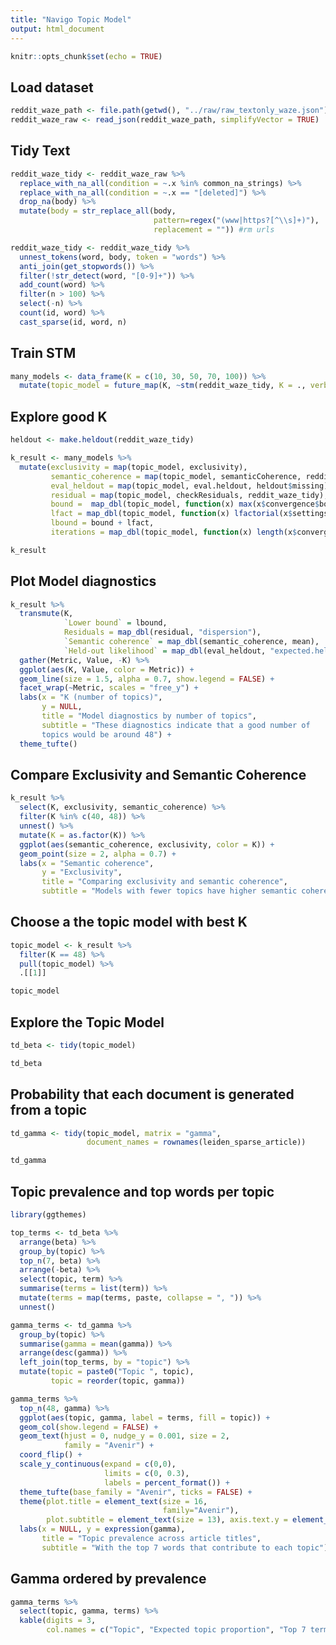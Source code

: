 ```yaml
---
title: "Navigo Topic Model"
output: html_document
---
```


```r
knitr::opts_chunk$set(echo = TRUE)
```

## Load dataset

```r
reddit_waze_path <- file.path(getwd(), "../raw/raw_textonly_waze.json")
reddit_waze_raw <- read_json(reddit_waze_path, simplifyVector = TRUE)
```

## Tidy Text

```r
reddit_waze_tidy <- reddit_waze_raw %>% 
  replace_with_na_all(condition = ~.x %in% common_na_strings) %>% 
  replace_with_na_all(condition = ~.x == "[deleted]") %>% 
  drop_na(body) %>% 
  mutate(body = str_replace_all(body, 
                                pattern=regex("(www|https?[^\\s]+)"), 
                                replacement = "")) #rm urls

reddit_waze_tidy <- reddit_waze_tidy %>% 
  unnest_tokens(word, body, token = "words") %>% 
  anti_join(get_stopwords()) %>% 
  filter(!str_detect(word, "[0-9]+")) %>% 
  add_count(word) %>% 
  filter(n > 100) %>% 
  select(-n) %>% 
  count(id, word) %>% 
  cast_sparse(id, word, n)
```

## Train STM

```r
many_models <- data_frame(K = c(10, 30, 50, 70, 100)) %>%
  mutate(topic_model = future_map(K, ~stm(reddit_waze_tidy, K = ., verbose = FALSE)))
```

## Explore good K

```r
heldout <- make.heldout(reddit_waze_tidy)

k_result <- many_models %>%
  mutate(exclusivity = map(topic_model, exclusivity),
         semantic_coherence = map(topic_model, semanticCoherence, reddit_waze_tidy),
         eval_heldout = map(topic_model, eval.heldout, heldout$missing),
         residual = map(topic_model, checkResiduals, reddit_waze_tidy),
         bound =  map_dbl(topic_model, function(x) max(x$convergence$bound)),
         lfact = map_dbl(topic_model, function(x) lfactorial(x$settings$dim$K)),
         lbound = bound + lfact,
         iterations = map_dbl(topic_model, function(x) length(x$convergence$bound)))

k_result
```

## Plot Model diagnostics

```r
k_result %>%
  transmute(K,
            `Lower bound` = lbound,
            Residuals = map_dbl(residual, "dispersion"),
            `Semantic coherence` = map_dbl(semantic_coherence, mean),
            `Held-out likelihood` = map_dbl(eval_heldout, "expected.heldout")) %>%
  gather(Metric, Value, -K) %>%
  ggplot(aes(K, Value, color = Metric)) +
  geom_line(size = 1.5, alpha = 0.7, show.legend = FALSE) +
  facet_wrap(~Metric, scales = "free_y") +
  labs(x = "K (number of topics)",
       y = NULL,
       title = "Model diagnostics by number of topics",
       subtitle = "These diagnostics indicate that a good number of 
       topics would be around 48") +
  theme_tufte()
```

## Compare Exclusivity and Semantic Coherence

```r
k_result %>%
  select(K, exclusivity, semantic_coherence) %>%
  filter(K %in% c(40, 48)) %>%
  unnest() %>%
  mutate(K = as.factor(K)) %>%
  ggplot(aes(semantic_coherence, exclusivity, color = K)) +
  geom_point(size = 2, alpha = 0.7) +
  labs(x = "Semantic coherence",
       y = "Exclusivity",
       title = "Comparing exclusivity and semantic coherence",
       subtitle = "Models with fewer topics have higher semantic coherence for more topics, but lower exclusivity")
```

## Choose a the topic model with best K

```r
topic_model <- k_result %>% 
  filter(K == 48) %>% 
  pull(topic_model) %>% 
  .[[1]]

topic_model
```


## Explore the Topic Model

```r
td_beta <- tidy(topic_model)

td_beta
```

## Probability that each document is generated from a topic

```r
td_gamma <- tidy(topic_model, matrix = "gamma",
                 document_names = rownames(leiden_sparse_article))

td_gamma
```


## Topic prevalence and top words per topic

```r
library(ggthemes)

top_terms <- td_beta %>%
  arrange(beta) %>%
  group_by(topic) %>%
  top_n(7, beta) %>%
  arrange(-beta) %>%
  select(topic, term) %>%
  summarise(terms = list(term)) %>%
  mutate(terms = map(terms, paste, collapse = ", ")) %>% 
  unnest()

gamma_terms <- td_gamma %>%
  group_by(topic) %>%
  summarise(gamma = mean(gamma)) %>%
  arrange(desc(gamma)) %>%
  left_join(top_terms, by = "topic") %>%
  mutate(topic = paste0("Topic ", topic),
         topic = reorder(topic, gamma))

gamma_terms %>%
  top_n(48, gamma) %>%
  ggplot(aes(topic, gamma, label = terms, fill = topic)) +
  geom_col(show.legend = FALSE) +
  geom_text(hjust = 0, nudge_y = 0.001, size = 2,
            family = "Avenir") +
  coord_flip() +
  scale_y_continuous(expand = c(0,0),
                     limits = c(0, 0.3),
                     labels = percent_format()) +
  theme_tufte(base_family = "Avenir", ticks = FALSE) +
  theme(plot.title = element_text(size = 16,
                                  family="Avenir"),
        plot.subtitle = element_text(size = 13), axis.text.y = element_text(size = 5)) +
  labs(x = NULL, y = expression(gamma),
       title = "Topic prevalence across article titles",
       subtitle = "With the top 7 words that contribute to each topic")
```

## Gamma ordered by prevalence

```r
gamma_terms %>%
  select(topic, gamma, terms) %>%
  kable(digits = 3, 
        col.names = c("Topic", "Expected topic proportion", "Top 7 terms"))
```
